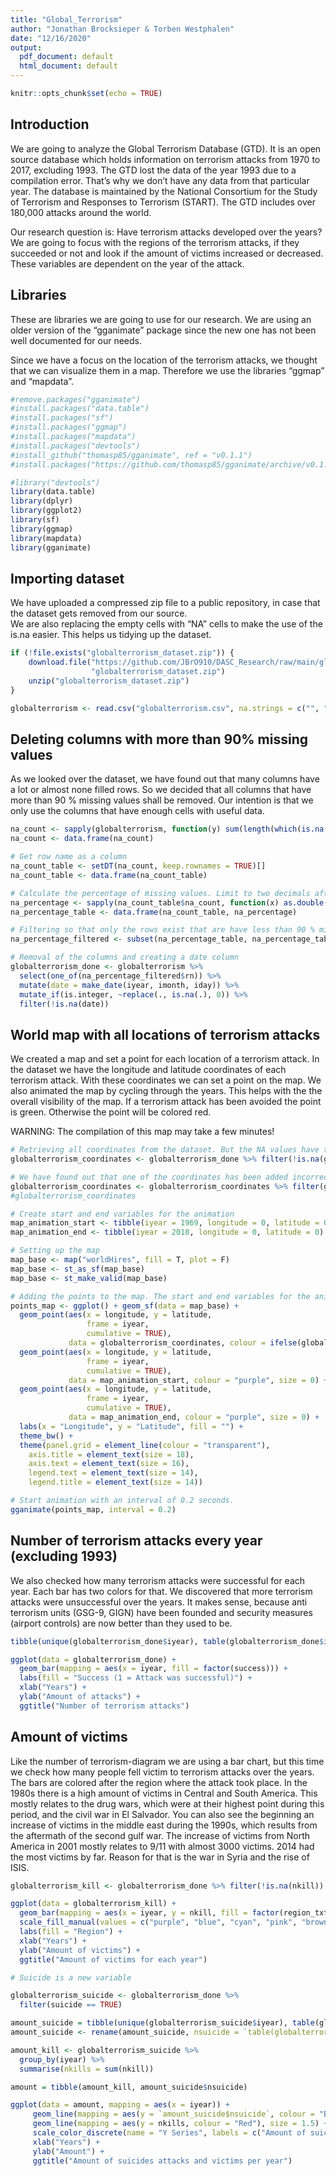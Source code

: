 ```yaml
---
title: "Global_Terrorism"
author: "Jonathan Brocksieper & Torben Westphalen"
date: "12/16/2020"
output:
  pdf_document: default
  html_document: default
---
```


```r
knitr::opts_chunk$set(echo = TRUE)
```

## Introduction 

We are going to analyze the Global Terrorism Database (GTD). It is an open 
source database which holds information on terrorism attacks from 1970 to 2017,
excluding 1993. The GTD lost the data of the year 1993 due to a compilation 
error. That's why we don't have any data from that particular year. 
The database is maintained by the National Consortium for the Study of 
Terrorism and Responses to Terrorism (START). The GTD includes over 180,000 
attacks around the world. 

Our research question is: Have terrorism attacks developed over the years?
We are going to focus with the regions of the terrorism attacks, if they 
succeeded or not and look if the amount of victims increased or decreased.
These variables are dependent on the year of the attack. 


## Libraries

These are libraries we are going to use for our research. We are using an older
version of the "gganimate" package since the new one has not been well 
documented for our needs.

Since we have a focus on the location of the terrorism attacks, we thought that
we can visualize them in a map. Therefore we use the libraries "ggmap" and 
"mapdata".

```r
#remove.packages("gganimate")
#install.packages("data.table")
#install.packages("sf")
#install.packages("ggmap")
#install.packages("mapdata")
#install.packages("devtools")
#install_github("thomasp85/gganimate", ref = "v0.1.1")
#install.packages("https://github.com/thomasp85/gganimate/archive/v0.1.1.tar.gz", repos = NULL, type = "source")

#library("devtools")
library(data.table)
library(dplyr)
library(ggplot2)
library(sf)
library(ggmap)
library(mapdata)
library(gganimate)
```


## Importing dataset

We have uploaded a compressed zip file to a public repository, in case that the 
dataset gets removed from our source.  
We are also replacing the empty cells with "NA" cells to make the use of the 
is.na easier. This helps us tidying up the dataset.

```r
if (!file.exists("globalterrorism_dataset.zip")) {
    download.file("https://github.com/JBrO910/DASC_Research/raw/main/globalterrorism_dataset.zip",
                  "globalterrorism_dataset.zip")
    unzip("globalterrorism_dataset.zip")
}

globalterrorism <- read.csv("globalterrorism.csv", na.strings = c("", "NA"), header = TRUE)
```

## Deleting columns with more than 90% missing values

As we looked over the dataset, we have found out that many columns have a lot or
almost none filled rows. So we decided that all columns that have more than 
90 % missing values shall be removed. Our intention is that we only use the 
columns that have enough cells with useful data.

```r
na_count <- sapply(globalterrorism, function(y) sum(length(which(is.na(y)))))
na_count <- data.frame(na_count)

# Get row name as a column 
na_count_table <- setDT(na_count, keep.rownames = TRUE)[]
na_count_table <- data.frame(na_count_table)

# Calculate the percentage of missing values. Limit to two decimals after the dot.
na_percentage <- sapply(na_count_table$na_count, function(x) as.double(format(round( x/nrow(globalterrorism ), 2), nsmall = 2)))
na_percentage_table <- data.frame(na_count_table, na_percentage)

# Filtering so that only the rows exist that are have less than 90 % missing values
na_percentage_filtered <- subset(na_percentage_table, na_percentage_table$na_percentage < 0.90)

# Removal of the columns and creating a date column
globalterrorism_done <- globalterrorism %>% 
  select(one_of(na_percentage_filtered$rn)) %>%
  mutate(date = make_date(iyear, imonth, iday)) %>%
  mutate_if(is.integer, ~replace(., is.na(.), 0)) %>%
  filter(!is.na(date))
```

## World map with all locations of terrorism attacks

We created a map and set a point for each location of a terrorism attack. 
In the dataset we have the longitude and latitude coordinates of each 
terrorism attack. With these coordinates we can set a point on the map.
We also animated the map by cycling through the years. This helps with the the 
overall visibility of the map. If a terrorism attack has been avoided the point
is green. Otherwise the point will be colored red. 

WARNING: The compilation of this map may take a few minutes!

```r
# Retrieving all coordinates from the dataset. But the NA values have to be filtered out first.
globalterrorism_coordinates <- globalterrorism_done %>% filter(!is.na(globalterrorism_done$longitude)) 

# We have found out that one of the coordinates has been added incorrect. Therefore we are also filtering that out.
globalterrorism_coordinates <- globalterrorism_coordinates %>% filter(globalterrorism_coordinates$longitude > -180)
#globalterrorism_coordinates

# Create start and end variables for the animation
map_animation_start <- tibble(iyear = 1969, longitude = 0, latitude = 0)
map_animation_end <- tibble(iyear = 2018, longitude = 0, latitude = 0)

# Setting up the map
map_base <- map("worldHires", fill = T, plot = F)
map_base <- st_as_sf(map_base)
map_base <- st_make_valid(map_base)

# Adding the points to the map. The start and end variables for the animation are also added here. We are also doing additional labeling for longitude and latitude.
points_map <- ggplot() + geom_sf(data = map_base) + 
  geom_point(aes(x = longitude, y = latitude,
                 frame = iyear,
                 cumulative = TRUE),
             data = globalterrorism_coordinates, colour = ifelse(globalterrorism_coordinates$success == 1, "red", "green"),  size = 1) +
  geom_point(aes(x = longitude, y = latitude,
                 frame = iyear,
                 cumulative = TRUE),
             data = map_animation_start, colour = "purple", size = 0) +
  geom_point(aes(x = longitude, y = latitude,
                 frame = iyear,
                 cumulative = TRUE),
             data = map_animation_end, colour = "purple", size = 0) +
  labs(x = "Longitude", y = "Latitude", fill = "") +
  theme_bw() +
  theme(panel.grid = element_line(colour = "transparent"),
    axis.title = element_text(size = 18),
    axis.text = element_text(size = 16),
    legend.text = element_text(size = 14),
    legend.title = element_text(size = 14))

# Start animation with an interval of 0.2 seconds.
gganimate(points_map, interval = 0.2) 
```


## Number of terrorism attacks every year (excluding 1993)

We also checked how many terrorism attacks were successful for each year. 
Each bar has two colors for that.
We discovered that more terrorism attacks were unsuccessful over
the years. It makes sense, because anti terrorism units (GSG-9, GIGN) have 
been founded and security measures (airport controls) are now better 
than they used to be.

```r
tibble(unique(globalterrorism_done$iyear), table(globalterrorism_done$iyear))

ggplot(data = globalterrorism_done) +
  geom_bar(mapping = aes(x = iyear, fill = factor(success))) +
  labs(fill = "Success (1 = Attack was successful)") +
  xlab("Years") +
  ylab("Amount of attacks") +
  ggtitle("Number of terrorism attacks")
```

## Amount of victims 

Like the number of terrorism-diagram we are using a bar chart, but this 
time we check how many people fell victim to terrorism attacks over the years.
The bars are colored after the region where the attack took place. 
In the 1980s there is a high amount of victims in Central and South America.
This mostly relates to the drug wars, which were at their highest point during 
this period, and the civil war in El Salvador.
You can also see the beginning an increase of victims in the middle east during 
the 1990s, which results from the aftermath of the second gulf war.
The increase of victims from North America in 2001 mostly relates to 9/11 with 
almost 3000 victims.
2014 had the most victims by far. Reason for that is the war in Syria and the 
rise of ISIS.

```r
globalterrorism_kill <- globalterrorism_done %>% filter(!is.na(nkill)) 

ggplot(data = globalterrorism_kill) +
  geom_bar(mapping = aes(x = iyear, y = nkill, fill = factor(region_txt)), alpha = 0.7, stat = "identity") +
  scale_fill_manual(values = c("purple", "blue", "cyan", "pink", "brown", "red", "green", "orange", "yellow", "limegreen", "plum", "aquamarine")) +
  labs(fill = "Region") +
  xlab("Years") +
  ylab("Amount of victims") +
  ggtitle("Amount of victims for each year")
```


```r
# Suicide is a new variable

globalterrorism_suicide <- globalterrorism_done %>%
  filter(suicide == TRUE)

amount_suicide = tibble(unique(globalterrorism_suicide$iyear), table(globalterrorism_suicide$iyear))
amount_suicide <- rename(amount_suicide, nsuicide = `table(globalterrorism_suicide$iyear)`)

amount_kill <- globalterrorism_suicide %>%
  group_by(iyear) %>%
  summarise(nkills = sum(nkill))

amount = tibble(amount_kill, amount_suicide$nsuicide)

ggplot(data = amount, mapping = aes(x = iyear)) +
     geom_line(mapping = aes(y = `amount_suicide$nsuicide`, colour = "Blue"), size = 1.5) +
     geom_line(mapping = aes(y = nkills, colour = "Red"), size = 1.5) +
     scale_color_discrete(name = "Y Series", labels = c("Amount of suicides", "Amount of victims")) +
     xlab("Years") +
     ylab("Amount") +
     ggtitle("Amount of suicides attacks and victims per year")

```